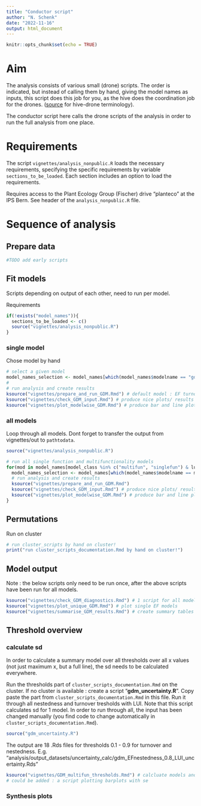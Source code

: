 ```yaml
---
title: "Conductor script"
author: "N. Schenk"
date: "2022-11-16"
output: html_document
---
```


```r
knitr::opts_chunk$set(echo = TRUE)
```

# Aim
The analysis consists of various small (drone) scripts. The order is indicated, but instead of calling them by hand, giving the model names as inputs, this script does this job for you, as the hive does the coordination job for the drones. ([source](https://www.theserverside.com/opinion/Master-slave-terminology-alternatives-you-can-use-right-now) for hive-drone terminology).

The conductor script here calls the drone scripts of the analysis in order to run the full analysis from one place.

# Requirements

The script `vignettes/analysis_nonpublic.R` loads the necessary requirements, specifying the specific requirements by variable `sections_to_be_loaded`. Each section includes an option to load the requirements.

Requires access to the Plant Ecology Group (Fischer) drive "planteco" at the IPS Bern. See header of the `analysis_nonpublic.R` file.


# Sequence of analysis


## Prepare data
```r
#TODO add early scripts
```


## Fit models
Scripts depending on output of each other, need to run per model.

Requirements
```r
if(!exists("model_names")){
  sections_to_be_loaded <- c()
  source("vignettes/analysis_nonpublic.R")
}
```

### single model
Chose model by hand
```r
# select a given model
model_names_selection <- model_names[which(model_names$modelname == "gdm_EFturnover_0.7_LUI"), ]
#
# run analysis and create results
ksource("vignettes/prepare_and_run_GDM.Rmd") # default model : EF turnover 0.7 LUI
ksource("vignettes/check_GDM_input.Rmd") # produce nice plots/ results about correlations among input variables
ksource("vignettes/plot_modelwise_GDM.Rmd") # produce bar and line plots of the current model
```

### all models
Loop through all models. Dont forget to transfer the output from vignettes/out to `pathtodata`.
```r
source("vignettes/analysis_nonpublic.R")

# run all single function and multifunctionality models
for(mod in model_names[model_class %in% c("multifun", "singlefun") & lui == "LUI", modelname]){
  model_names_selection <- model_names[which(model_names$modelname == mod), ]
  # run analysis and create results
  ksource("vignettes/prepare_and_run_GDM.Rmd") 
  ksource("vignettes/check_GDM_input.Rmd") # produce nice plots/ results about correlations among input variables
  ksource("vignettes/plot_modelwise_GDM.Rmd") # produce bar and line plots of the current model
}
```




## Permutations
Run on cluster
```r
# run cluster_scripts by hand on cluster!
print("run cluster_scripts_documentation.Rmd by hand on cluster!")
```




## Model output

Note : the below scripts only need to be run once, after the above scripts have been run for all models. 
```r
ksource("vignettes/check_GDM_diagnostics.Rmd") # 1 script for all model diagnostics
ksource("vignettes/plot_unique_GDM.Rmd") # plot single EF models 
ksource("vignettes/summarise_GDM_results.Rmd") # create summary tables of all model results (deviance explained and isplines)
```


## Threshold overview

### calculate sd

In order to calculate a summary model over all thresholds over all x values (not just maximum x, but a full line), the sd needs to be calculated everywhere.

Run the thresholds part of `cluster_scripts_documentation.Rmd` on the cluster.
If no cluster is available : create a script "**gdm_uncertainty.R**". Copy paste the part from `cluster_scripts_documentation.Rmd` in this file. Run it through all nestedness and turnover tresholds with LUI. Note that this script calculates sd for 1 model. In order to run through all, the input has been changed manually (you find code to change automatically in `cluster_scripts_documentation.Rmd`).
```r
source("gdm_uncertainty.R")
```

The output are 18 .Rds files for thresholds 0.1 - 0.9 for turnover and nestedness. E.g. "analysis/output_datasets/uncertainty_calc/gdm_EFnestedness_0.8_LUI_uncertainty.Rds"

```r
ksource("vignettes/GDM_multifun_thresholds.Rmd") # calcluate models and generate plots (line and barplots)
# could be added : a script plotting barplots with se
```


### Synthesis plots

```r

```

